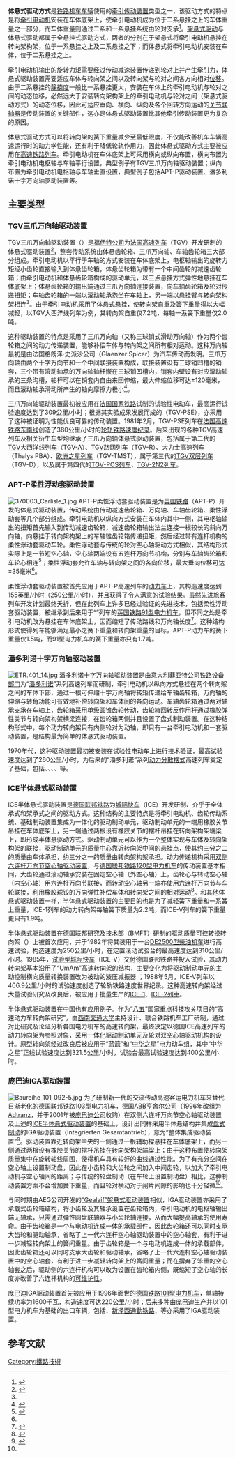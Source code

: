 {{noteTA
|G1=Railway
}}
'''体悬式驱动方式'''是[[铁路机车车辆|铁路机车车辆]]使用的[[牵引传动装置|牵引传动装置]]类型之一，该驱动方式的特点是将[[牽引電動機|牵引电动机]]安装在车体底架上，使牵引电动机成为位于二系悬挂之上的车体重量之一部分，而车体重量则通过二系和一系悬挂系统由轮对支承<ref name="liuandgu9">{{cite book |author=柳宇刚、顾振国 |title=《牵引传动装置》 |year=1985 |publisher=中国铁道出版社 |location=北京 |isbn= |page=9-17 |language=zh-hans}}</ref>。[[架悬式驱动方式|架悬式驱动]]与体悬式驱动都属于全悬挂式驱动方式，两者的分别在于架悬式将牵引电动机悬挂在转向架构架，位于一系悬挂之上及二系悬挂之下；而体悬式将牵引电动机安装在车体，位于二系悬挂之上。

牵引电动机输出的旋转力矩需要经过传动减速装置传递到轮对上并产生[[牵引力|牵引力]]，体悬式驱动装置需要适应车体与转向架之间以及转向架与轮对之间各方向相对[[位移|位移]]。由于二系悬挂的[[撓度|静挠度]]一般比一系悬挂更大，安装在车体上的牵引电动机与轮对之间的动态位移，必然远大于安装转向架构架上的牵引电动机与轮对之间（架悬式驱动方式）的动态位移，因此可适应垂向、横向、纵向及各个回转方向运动的[[联轴器|关节联轴器]]是传动装置的关键部件，这亦是体悬式驱动装置比其他牵引传动装置更为复杂的原因。

体悬式驱动方式可以将转向架的簧下重量减少至最低限度，不仅能改善机车车辆高速运行时的动力学性能，还有利于降低轮轨作用力，因此体悬式驱动方式主要被应用在[[高速列车|高速铁路列车]]。牵引电动机在车体底架上可采用横向或纵向布置，横向布置为牵引电动机电枢轴与车轴平行设置，典型例子有TGV三爪万向轴驱动装置；纵向布置为牵引电动机电枢轴与车轴垂直设置，典型例子包括APT-P驱动装置、潘多利诺十字万向轴驱动装置等。

== 主要类型 ==
=== TGV三爪万向轴驱动装置 ===
{{Multiple image|align=right|direction=vertical|image1=04 554 Bf Paris-Lyon, TGV PSE 82.jpg|image2=TGV Sud-Est rame 16 - Bogie motrice.jpg|width=220|footer=使用三爪万向轴驱动装置的TGV-PSE高速列车及其动力转向架}}
TGV三爪万向轴驱动装置（{{lang|fr|La transmission à cardan tripode}}）是[[福伊特公司|福伊特公司]]为[[法国高速列车|法国高速列车]]（TGV）开发研制的体悬式驱动装置<ref>{{Cite web |url=http://resource.voith.com/vt/publications/downloads/89_f_g1282_fr_transmissions-a-cardan-tripode.pdf |title=Voith Turbo: Transmissions à cardan tripode |accessdate=2016-05-22 |publisher=Voith Turbo |date= |language=fr |archive-date=2016-06-10 |archive-url=https://web.archive.org/web/20160610002103/http://resource.voith.com/vt/publications/downloads/89_f_g1282_fr_transmissions-a-cardan-tripode.pdf |dead-url=no }}</ref>，整套传动系统由体悬齿轮箱、三爪万向轴、车轴齿轮箱三大部分组成。牵引电动机以平行于车轴的方式安装在车体底架上，电枢轴输出的旋转力矩经小齿轮直接输入到体悬齿轮箱，体悬齿轮箱为带有一个中间齿轮的减速齿轮箱；由牵引电动机和体悬齿轮箱构成的驱动单元，以三点悬挂方式弹性地悬挂在车体底架上；体悬齿轮箱的输出端通过三爪万向轴连接装置，向车轴齿轮箱及轮对传递扭矩；车轴齿轮箱的一端以滚动轴承抱坐在车轴上，另一端以悬挂臂与转向架构架相连<ref name="liuandgu9" />。由于牵引电动机采用了体悬式悬挂，使转向架自重及簧下重量得以大幅减轻，以TGV大西洋线列车为例，其转向架自重仅7.2吨，每轴一系簧下重量仅2.0吨。

这种驱动装置的特点是采用了三爪万向轴（又称三球销式滑动万向轴）作为两个齿轮箱之间的动力传递装置，能够补偿车体与转向架之间所有相对运动。这种万向轴最初是由法国格朗泽·史派沙公司（Glaenzer Spicer）为汽车传动而发明。三爪万向轴由两个十字万向节和一个中间联接装置构成，联接装置设有三球销凹槽的销套，三个带有滚动轴承的万向轴轴杆嵌在三球销凹槽内，销套内壁设有对应滚动轴承的三条沟槽，轴杆可以在销套内自由来回伸缩，最大伸缩位移可达±120毫米，而且滚动轴承滑动所产生的轴向摩擦力极小<ref>{{Cite web |url=http://www.railfaneurope.net/tgv/motrice.html |title=Under the Hood of a TGV |accessdate=2016-06-22 |publisher=TGVweb |date=2000-03 |archive-date=2016-03-04 |archive-url=https://web.archive.org/web/20160304105937/http://www.railfaneurope.net/tgv/motrice.html |dead-url=no }}</ref>。

三爪万向轴驱动装置最初被应用在[[法国国家铁路|法国国家铁路]]试制的{{tsl|fr|Zébulon (SNCF)|法国国铁Z 70001型电动车|Z 7001型}}试验性电动车，最高运行试验速度达到了309公里/小时；根据其实验成果发展而成的{{tsl|en|SNCF TGV Sud-Est|TGV东南线列车|TGV东南线高速列车}}（TGV-PSE），亦采用了这种被证明为性能优良可靠的传动装置。1981年2月，TGV-PSE列车在[[法國高速鐵路東南線|法国高速铁路东南线]]创造了380公里/小时的[[軌道車輛速度紀錄|轮轨铁路速度纪录]]。后来出现的各种TGV高速列车及相关衍生车型均继承了三爪万向轴体悬式驱动装置，包括属于第二代的[[TGV大西洋线列车|TGV大西洋线列车]]（TGV-A）、[[TGV路网列车|TGV路网列车]]（TGV-R）、[[大力士高速列车|大力士高速列车]]（Thalys PBA）、[[英國鐵路373型電力動車組|欧洲之星列车]]（TGV-TMST），属于第三代的[[TGV双层列车|TGV双层列车]]（TGV-D），以及属于第四代的[[TGV-POS列车|TGV-POS列车]]、[[TGV-2N2列车|TGV-2N2列车]]。

=== APT-P柔性浮动套驱动装置 ===
[[File:370003_Carlisle_1.jpg|thumb]]
APT-P柔性浮动套驱动装置是{{tsl|en|Railway Technical Centre|德比铁路技术中心}}为[[英国铁路|英国铁路]]{{tsl|en|Advanced Passenger Train|先进旅客列车}}（APT-P）开发的体悬式驱动装置，传动系统由传动减速齿轮箱、万向轴、车轴齿轮箱、柔性浮动套等几个部分组成。牵引电动机以纵向方式安装在车体内其中一侧，其电枢轴输出的扭矩首先输入到传动减速齿轮箱，减速齿轮箱输出法兰连接一根较长的斜向万向轴，向悬挂于转向架构架上的车轴锥齿轮箱传递扭矩，然后经过带有连杆机构的柔性浮动套驱动车轮。柔性浮动套与传统的轮对空心轴驱动方式相似，其结构形式实际上是一节短空心轴，空心轴两端设有五连杆万向节机构，分别与车轴齿轮箱和车轮心相连<ref>{{cite journal | author = Colin Ledsome | date = 2012-03-01 | title = Looking back: the advanced passenger train: in the first of a new series telling the story of a project from the past, Colin Ledsome looks at British Rail's advanced passenger train. | journal = Engineering Designer | pages =  | publisher = Institution of Engineering Designers | location = Courtleigh, UK | issn =  | url = http://www.thefreelibrary.com/Looking+back%3A+the+advanced+passenger+train%3A+in+the+first+of+a+new...-a0286828029 | access-date = 2016-06-21 | archive-date = 2016-08-11 | archive-url = https://web.archive.org/web/20160811055241/http://www.thefreelibrary.com/Looking+back%3A+the+advanced+passenger+train%3A+in+the+first+of+a+new...-a0286828029 | dead-url = no }}</ref>；柔性浮动套允许车轴与转向架之间的各向位移，最大垂向位移可达±35毫米<ref name="liuandgu9" />。

柔性浮动套驱动装置被首先应用于APT-P高速列车的[[动车组动车|动力车]]上，其构造速度达到155英里/小时（250公里/小时），并且获得了令人满意的试验结果。虽然先进旅客列车开发计划最终夭折，但在此列车上许多已经过验证的先进技术，包括柔性浮动套驱动装置，被继承到后来用于“{{tsl|en|InterCity 225|城际225}}”列车的[[英国铁路91型电力机车|英国铁路91型电力机车]]，但不同之处是牵引电动机改为悬挂在车体底架上，因而缩短了传动路线和万向轴长度<ref>{{cite journal | author = R. Dettmer | date = 1988-05 | title = The Class 91 locomotive. Learning from the APT | url = https://archive.org/details/sim_iee-review_1988-05_34_5/page/188 | journal = IEE Review  | volume = 34 | issue = 5 | pages = 188 - 189  | publisher = [[IET|IET]] | location = Stevenage, UK | issn = 0953-5683 }}</ref>。这种结构形式使得列车能够满足最小之簧下重量和转向架重量的目标，APT-P动力车的簧下重量仅1.5吨，而91型电力机车的簧下重量亦只有1.7吨。

=== 潘多利诺十字万向轴驱动装置 ===
[[File:ETR.401_14.jpg|thumb]]
潘多利诺十字万向轴驱动装置是由[[意大利|意大利]][[菲亚特铁路|菲亚特公司铁路设备部门]]为“[[潘多利诺|潘多利诺]]”系列高速列车而研制，牵引电动机以纵向方式悬挂在两个转向架之间的车体下部，通过一根可伸缩十字万向轴将转矩传递给车轴齿轮箱，万向轴的伸缩与转角功能可有效地补偿转向架和车体间的各向运动。车轴齿轮箱通过两对轴承支承在车轴上，齿轮箱采用单级圆锥齿轮传动，齿轮箱回转反作用杆通过橡胶弹性关节与转向架构架横梁连接，在齿轮箱两侧并且设置了盘式制动装置。在这种结构形式中，每个动力转向架只有内侧轮对为动轴，即只有一台牵引电动机和一套驱动装置，是结构最为简单的体悬式驱动装置。

1970年代，这种驱动装置最初被安装在{{tsl|it|Automotrice FIAT Y 0160|菲亚特Y 0160型电动车|Y 0160型}}试验性电动车上进行技术验证，最高试验速度达到了260公里/小时，为后来的“潘多利诺”系列[[动力分散式列车|动力分散]][[擺式列車|摆式]]高速列车奠定了基础，包括{{tsl|it|Elettrotreno FS ETR.401|ETR 401型电力动车组}}、{{tsl|it|Elettrotreno FS ETR.450|ETR 450型电力动车组}}、{{tsl|it|Elettrotreno FS ETR.460|ETR 460型电力动车组}}、{{tsl|it|Elettrotreno Cisalpino ETR.470|ETR 470型电力动车组}}、{{tsl|it|Elettrotreno FS ETR.480|ETR 480型电力动车组}}等。

=== ICE半体悬式驱动装置 ===
{{Multiple image|align=right|direction=vertical|image1=Baureihe 401 ICE1 (9773155326).jpg|image2=Zug- + Druckstange ICE1.jpg|width=220|footer=使用半体悬式驱动装置的ICE-1高速列车及其动力转向架}}
ICE半体悬式驱动装置是[[德国联邦铁路|德国联邦铁路]]为[[城际快车|城际快车]]（ICE）开发研制、介乎于全体承式和架承式之间的驱动方式。这种结构的主要特点是将牵引电动机、齿轮传动系统、基础制动装置集成为一体化的驱动制动单元，驱动制动单元的一端用橡胶关节吊挂在车体底架上，另一端通过两根设有橡胶关节的摆杆吊挂在转向架构架端梁上，即形成半体悬驱动方式。驱动制动单元可以作为一个整体实现与车体及转向架构架的联接，驱动制动单元的质量中心靠近转向架中间的悬挂点，使其约三分之二的质量由车体承担，约三分之一的质量由转向架构架承担。动力传递机构采用[[轮对空心轴驱动方式#BBC双空心轴驱动装置|双侧六连杆万向节空心轴驱动装置]]，与[[德国联邦铁路120型电力机车|德国联邦铁路120型电力机车]]的传动装置基本相同，大齿轮通过滚动轴承安装在固定空心轴（外空心轴）上，齿轮心与转动空心轴（内空心轴）用六连杆万向节联接，而转动空心轴另一端亦使用六连杆万向节与车轮联接，利用橡胶球铰的万向弹性补偿车体和转向架之间的相对运动<ref>{{cite journal | author = 张红军 | date = 2000-01-10 | title = 德国ICE动力转向架及其结构分析 | journal = 《机车电传动》 | volume =  | issue = 1 | pages = 10-14 | publisher = 株洲电力机车研究所 | location = 株洲 | issn = 1671-8410 }}</ref>。和其他体悬式驱动装置一样，半体悬式驱动装置的主要目的也是为了减轻簧下重量和一系簧上重量，ICE-1列车的动力转向架每轴簧下质量为2.2吨，而ICE-V列车的簧下重量更只有1.9吨。

半体悬式驱动装置在[[德國聯邦教育及研究部|德国联邦研究及技术部]]（BMFT）研制的驱动质量可控转换转向架（{{lang|de|Umkoppelbarer Antriebsmasse，“UmAm”}}）上被首次应用，并于1982年将其装用于一台[[DE2500型柴油机车|DE2500型柴油机车]]进行高速试验，构造速度为250公里/小时，在定置滚动试验台的最高速度达到310公里/小时。1985年，[[试验型城际快车|试验型城际快车]]（ICE-V）交付德国联邦铁路并投入试验，其动力转向架基本沿用了“UmAm”高速转向架的结构，主要变化为将驱动制动单元的主动控制横向质量转换装置改为被动的液压减振器 ；1988年5月，ICE-V列车以406.9公里/小时的试验速度创造了轮轨铁路速度世界纪录。这种高速转向架经过大量试验研究及改良后，被应用于批量生产的[[ICE-1列車|ICE-1]]、[[ICE-2列車|ICE-2列車]]。

半体悬式驱动装置在中国也有应用例子。作为“[[第八个五年计划_(中国)|八五]]”国家重点科技攻关项目的“高速动力车转向架研究”，由[[西南交通大学|西南交通大学]]主持设计、联合铁路机车工厂研制，通过对比研究及论证分析各国电力机车的高速转向架，最终决定以德国ICE高速列车的动力转向架为参照对象，采用一体化驱动制动单元及轮对双空心轴驱动机构的设计。原型转向架经过改良后被应用于“[[DJJ1型电力动车组|蓝箭]]”和“[[DJJ2型电力动车组|中华之星]]”电力动车组，其中“中华之星”正线试验速度达到321.5公里/小时，试验台最高试验速度达到400公里/小时。

=== 庞巴迪IGA驱动装置 ===
[[File:Baureihe_101_092-5.jpg|thumb]]
为了研制新一代的交流传动高速客运电力机车来替代日渐老化的[[德国联邦铁路103型电力机车|德国联邦铁路103型电力机车]]，德国[[亨舍尔公司|ABB亨舍尔公司]]（1996年改组为[[Adtranz|Adtranz]]，并于2001年被[[庞巴迪|庞巴迪公司]]收购）在双侧六连杆万向节空心轴驱动装置及上述的[[#ICE半体悬式驱动装置|ICE半体悬式驱动装置]]的基础上，设计出同样采用半体悬结构并集成[[盘式制动|盘式制动]]的IGA驱动装置（Integrierten Gesamtantrieb），意为“整体集成驱动装置”<ref name="steimel">{{cite book |author=Andreas Steimel |title=Electric Traction - Motive Power and Energy Supply: Basics and Practical Experience  |year=2008 |publisher=Oldenbourg Industrieverlag |location=München, Germany |isbn=9783835631328 |page=37-43 |language=en}}</ref>。驱动装置靠近转向架中央的一侧通过一根辅助樑悬挂在车体底架上，而另一侧通过两根设有橡胶关节的摆杆吊挂在转向架构架端梁上；由于这种布置使转向架质量集中在旋转轴线周围，使得机车具有较好的曲线通过性能。为了有充分空间在空心轴上设置制动盘，因此在小齿轮和大齿轮之间加入中间齿轮，以加大了牵引电动机与空心轴间的距离；与传统的轮盘制动（在车轮上设置制动盘）相比，这种制动装置方案不会增加簧下重量，而且轮对横动对于闸片间隙的影响也十分轻微<ref name="steimel" />。

与同时期由AEG公司开发的[[轮对空心轴驱动方式#AEG_Gealaif驱动装置|“Gealaif”架悬式驱动装置]]相似，IGA驱动装置亦采用了承载式齿轮箱结构，将小齿轮及其轴承设置在齿轮箱内，牵引电动机的电枢轴输出端无轴承，只需通过弹性圆盘联轴器与小齿轮轴连接，从而大幅提高轴承的使用寿命。由于齿轮箱是一个与电动机连成一体的承载部件，因此齿轮箱还可以同时支承大齿轮和驱动轴承，省略了上一代六连杆空心轴驱动装置中的空心轴套，有利于进一步减轻转向架上的簧间重量。由于齿轮箱是一个与电动机连成一体的承载部件，因此齿轮箱还可以同时支承大齿轮和驱动轴承，省略了上一代六连杆空心轴驱动装置中的空心轴套，有利于进一步减轻转向架上的簧间重量；而在摒弃了笨重的空心轴套之后，驱动侧的六连杆机构可以改为设置在齿轮箱内侧，既缩短了空心轴的长度亦改善了六连杆机构的[[可维护性|可维护性]]。

庞巴迪IGA驱动装置首先被应用于1996年面世的[[德国铁路101型电力机车|德国铁路101型电力机车]]，单轴持续功率为1600千瓦，构造速度可达220公里/小时；后来多种由庞巴迪生产并以101型电力机车为基础的出口车辆，包括{{tsl|en|FS Class E.464|意大利国铁E.464型电力机车}}、[[新泽西通勤铁路|新泽西通勤铁路]]{{tsl|en|ALP-46|ALP-46型电力机车}}、{{tsl|en|ALP-45DP|ALP-45DP型双动力源机车}}等亦采用了IGA驱动装置。

==参考文献==
{{Portal|鐵路}}
{{reflist}}

[[Category:鐵路技術|Category:鐵路技術]]